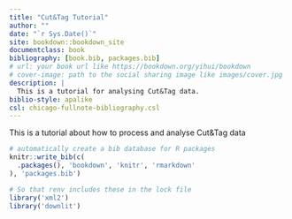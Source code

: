 ```yaml
--- 
title: "Cut&Tag Tutorial"
author: ""
date: "`r Sys.Date()`"
site: bookdown::bookdown_site
documentclass: book
bibliography: [book.bib, packages.bib]
# url: your book url like https://bookdown.org/yihui/bookdown
# cover-image: path to the social sharing image like images/cover.jpg
description: |
  This is a tutorial for analysing Cut&Tag data.
biblio-style: apalike
csl: chicago-fullnote-bibliography.csl
---
```


This is a tutorial about how to process and analyse Cut&Tag data


```r
# automatically create a bib database for R packages
knitr::write_bib(c(
  .packages(), 'bookdown', 'knitr', 'rmarkdown'
), 'packages.bib')

# So that renv includes these in the lock file
library('xml2')
library('downlit')
```
